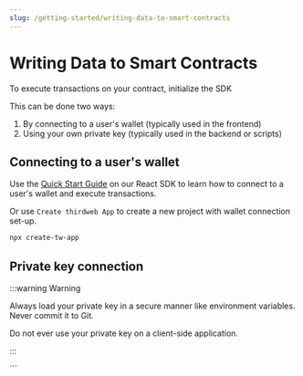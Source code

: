 ---
slug: /getting-started/writing-data-to-smart-contracts
---


# Writing Data to Smart Contracts

To execute transactions on your contract, initialize the SDK

This can be done two ways:

1. By connecting to a user's wallet (typically used in the frontend)
2. Using your own private key (typically used in the backend or scripts)

## Connecting to a user's wallet

Use the [Quick Start Guide](/react) on our React SDK to learn how to connect to a user's wallet and execute transactions.

Or use `Create thirdweb App` to create a new project with wallet connection set-up.

```bash
npx create-tw-app
```

## Private key connection

:::warning Warning

Always load your private key in a secure manner like environment variables. Never commit it to Git.

Do not ever use your private key on a client-side application.

:::

<SignerConnectionCodeTabs />
```
